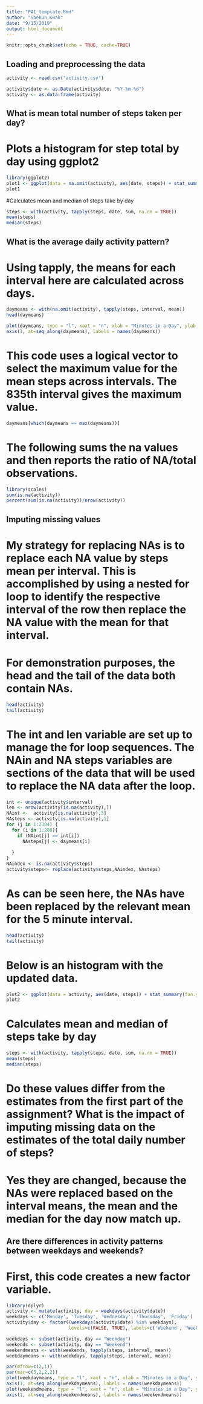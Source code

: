 ```yaml
---
title: "PA1_template.Rmd"
author: "Saehun Kwak"
date: "9/15/2019"
output: html_document
---
```


```r
knitr::opts_chunk$set(echo = TRUE, cache=TRUE)
```
## Loading and preprocessing the data
```r
activity <- read.csv("activity.csv")

activity$date <- as.Date(activity$date, "%Y-%m-%d")
activity <- as.data.frame(activity)
```

## What is mean total number of steps taken per day?
# Plots a histogram for step total by day using ggplot2

```r
library(ggplot2)
plot1 <- ggplot(data = na.omit(activity), aes(date, steps)) + stat_summary(fun.y = sum, geom = "bar")
plot1
```

#Calculates mean and median of steps take by day
```r
steps <- with(activity, tapply(steps, date, sum, na.rm = TRUE))
mean(steps)
median(steps)
```


## What is the average daily activity pattern?
# Using tapply, the means for each interval here are calculated across days.
```r
daymeans <- with(na.omit(activity), tapply(steps, interval, mean))
head(daymeans)
```

```r
plot(daymeans, type = "l", xaxt = "n", xlab = "Minutes in a Day", ylab = "Average Steps")
axis(1, at=seq_along(daymeans), labels = names(daymeans))
```

# This code uses a logical vector to select the maximum value for the mean steps across intervals. The 835th interval gives the maximum value. 
```r
daymeans[which(daymeans == max(daymeans))]
```

# The following sums the na values and then reports the ratio of NA/total observations.

```r
library(scales)
sum(is.na(activity))
percent(sum(is.na(activity))/nrow(activity))
```


## Imputing missing values
# My strategy for replacing NAs is to replace each NA value by steps mean per interval. This is accomplished by using a nested for loop to identify the respective interval of the row then replace the NA value with the mean for that interval.

# For demonstration purposes, the head and the tail of the data both contain NAs.
```r
head(activity)
tail(activity)
```

# The int and len variable are set up to manage the for loop sequences. The NAin and NA steps variables are sections of the data that will be used to replace the NA data after the loop.

```r
int <- unique(activity$interval)
len <- nrow(activity[is.na(activity),])
NAint <-  activity[is.na(activity),3]
NAsteps <- activity[is.na(activity),1]
for (j in 1:2304) {
  for (i in 1:288){
    if (NAint[j] == int[i])
      NAsteps[j] <- daymeans[i]
    
  }
}
NAindex <- is.na(activity$steps)
activity$steps<- replace(activity$steps,NAindex, NAsteps)
```

# As can be seen here, the NAs have been replaced by the relevant mean for the 5 minute interval.
```r
head(activity)
tail(activity)
```

# Below is an histogram with the updated data.
```r
plot2 <- ggplot(data = activity, aes(date, steps)) + stat_summary(fun.y = sum, geom = "bar")
plot2
```
# Calculates mean and median of steps take by day
```r
steps <- with(activity, tapply(steps, date, sum, na.rm = TRUE))
mean(steps)
median(steps)
```
# Do these values differ from the estimates from the first part of the assignment? What is the impact of imputing missing data on the estimates of the total daily number of steps?
  
#  Yes they are changed, because the NAs  were replaced based on the interval means, the mean and the median for the day now match up.



## Are there differences in activity patterns between weekdays and weekends?
# First, this code creates a new factor variable.
```R
library(dplyr)
activity <- mutate(activity, day = weekdays(activity$date))
weekdays <- c('Monday', 'Tuesday', 'Wednesday', 'Thursday', 'Friday')
activity$day <- factor((weekdays(activity$date) %in% weekdays), 
                       levels=c(FALSE, TRUE), labels=c('Weekend', 'Weekday'))
```

```r
weekdays <- subset(activity, day == "Weekday")
weekends <- subset(activity, day == "Weekend")
weekendmeans <- with(weekends, tapply(steps, interval, mean))
weekdaymeans <- with(weekdays, tapply(steps, interval, mean))
```

```r
par(mfrow=c(2,1))
par(mar=c(5,2,2,2))
plot(weekdaymeans, type = "l", xaxt = "n", xlab = "Minutes in a Day", ylab = "Average Steps")
axis(1, at=seq_along(weekdaymeans), labels = names(weekdaymeans))
plot(weekendmeans, type = "l", xaxt = "n", xlab = "Minutes in a Day", ylab = "Average Steps")
axis(1, at=seq_along(weekendmeans), labels = names(weekendmeans))
```

